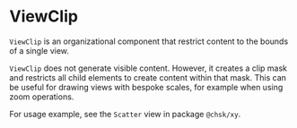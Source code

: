
# ViewClip

<Meta title="Core/Components/Views/ViewClip" />

`ViewClip` is an organizational component that restrict content to the bounds of a single view.

<ArgsTable of={ViewClip} />

`ViewClip` does not generate visible content.
However, it creates a clip mask and restricts all child elements to create content within that mask.
This can be useful for drawing views with bespoke scales, for example when using zoom operations.

For usage example, see the `Scatter` view in package `@chsk/xy`.
